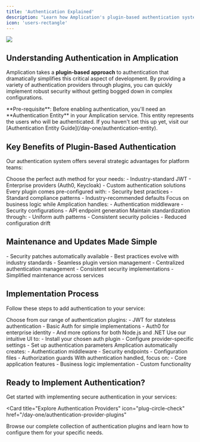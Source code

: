 ```yaml
---
title: 'Authentication Explained'
description: "Learn how Amplication's plugin-based authentication system simplifies secure user authentication for platform teams with flexible provider options."
icon: 'users-rectangle'
---
```


<Frame>
    <img src="/images/day-one/authentication-plugins.png" />
</Frame>

## Understanding Authentication in Amplication

Amplication takes a **plugin-based approach** to authentication that dramatically simplifies this critical aspect of development. By providing a variety of authentication providers through plugins, you can quickly implement robust security without getting bogged down in complex configurations.

<Note>
**Pre-requisite**: Before enabling authentication, you'll need an **Authentication Entity** in your Amplication service. This entity represents the users who will be authenticated. If you haven't set this up yet, visit our [Authentication Entity Guide](/day-one/authentication-entity).
</Note>

## Key Benefits of Plugin-Based Authentication

Our authentication system offers several strategic advantages for platform teams:

<CardGroup cols={2}>
  <Card title="Provider Flexibility" icon="shuffle">
    Choose the perfect auth method for your needs:
    - Industry-standard JWT
    - Enterprise providers (Auth0, Keycloak)
    - Custom authentication solutions
  </Card>
  <Card title="Built-in Best Practices" icon="shield-check">
    Every plugin comes pre-configured with:
    - Security best practices
    - Standard compliance patterns
    - Industry-recommended defaults
  </Card>
  <Card title="Zero Boilerplate" icon="code">
    Focus on business logic while Amplication handles:
    - Authentication middleware
    - Security configurations
    - API endpoint generation
  </Card>
  <Card title="Organization-wide Consistency" icon="arrows-repeat">
    Maintain standardization through:
    - Uniform auth patterns
    - Consistent security policies
    - Reduced configuration drift
  </Card>
</CardGroup>

## Maintenance and Updates Made Simple

<CardGroup cols={2}>
  <Card title="Automated Updates" icon="arrows-rotate">
    - Security patches automatically available
    - Best practices evolve with industry standards
    - Seamless plugin version management
  </Card>
  <Card title="Reduced Technical Debt" icon="chart-line">
    - Centralized authentication management
    - Consistent security implementations
    - Simplified maintenance across services
  </Card>
</CardGroup>

## Implementation Process

Follow these steps to add authentication to your service:

<Steps>
  <Step title="Select an Authentication Provider">
    Choose from our range of authentication plugins:
    - JWT for stateless authentication
    - Basic Auth for simple implementations
    - Auth0 for enterprise identity
    - And more options for both Node.js and .NET
  </Step>

  <Step title="Configure Your Plugin">
    Use our intuitive UI to:
    - Install your chosen auth plugin
    - Configure provider-specific settings
    - Set up authentication parameters
  </Step>

  <Step title="Generate Secure Code">
    Amplication automatically creates:
    - Authentication middleware
    - Security endpoints
    - Configuration files
    - Authorization guards
  </Step>

  <Step title="Develop Your Features">
    With authentication handled, focus on:
    - Core application features
    - Business logic implementation
    - Custom functionality
  </Step>
</Steps>

## Ready to Implement Authentication?

Get started with implementing secure authentication in your services:

<Card 
  title="Explore Authentication Providers" 
  icon="plug-circle-check" 
  href="/day-one/authentication-provider-plugins"
>
  Browse our complete collection of authentication plugins and learn how to configure them for your specific needs.
</Card>